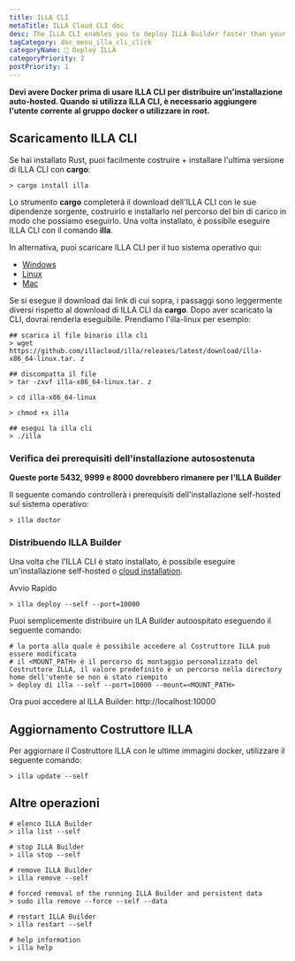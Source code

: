 ```yaml
---
title: ILLA CLI
metaTitle: ILLA Cloud CLI doc
desc: The ILLA CLI enables you to deploy ILLA Builder faster than your imagination.
tagCategory: doc_menu_illa_cli_click
categoryName: 👷 Deploy ILLA
categoryPriority: 2
postPriority: 1
---
```


**Devi avere Docker prima di usare ILLA CLI per distribuire un'installazione auto-hosted. Quando si utilizza ILLA CLI, è necessario aggiungere l'utente corrente al gruppo docker o utilizzare in root.**

## Scaricamento ILLA CLI

Se hai installato Rust, puoi facilmente costruire + installare l'ultima versione di ILLA CLI con **cargo**:

```
> cargo install illa
```

Lo strumento **cargo** completerà il download dell'ILLA CLI con le sue dipendenze sorgente, costruirlo e installarlo nel percorso del bin di carico in modo che possiamo eseguirlo.
Una volta installato, è possibile eseguire ILLA CLI con il comando **illa**.

In alternativa, puoi scaricare ILLA CLI per il tuo sistema operativo qui:

-   [Windows](https://github.com/illacloud/illa/releases/latest/download/illa-x86_64-win.zip)
-   [Linux](https://github.com/illacloud/illa/releases/latest/download/illa-x86_64-linux.tar.gz)
-   [Mac](https://github.com/illacloud/illa/releases/latest/download/illa-x86_64-macos.tar.gz)

Se si esegue il download dai link di cui sopra, i passaggi sono leggermente diversi rispetto al download di ILLA CLI da **cargo**. Dopo aver scaricato la CLI, dovrai renderla eseguibile. Prendiamo l'illa-linux per esempio:

```
## scarica il file binario illa cli
> wget https://github.com/illacloud/illa/releases/latest/download/illa-x86_64-linux.tar. z

## discompatta il file
> tar -zxvf illa-x86_64-linux.tar. z

> cd illa-x86_64-linux

> chmod +x illa

## esegui la illa cli
> ./illa

```

### Verifica dei prerequisiti dell'installazione autosostenuta

**Queste porte 5432, 9999 e 8000 dovrebbero rimanere per l'ILLA Builder**

Il seguente comando controllerà i prerequisiti dell'installazione self-hosted sul sistema operativo:

```
> illa doctor
```

### Distribuendo ILLA Builder

Una volta che l'ILLA CLI è stato installato, è possibile eseguire un'installazione self-hosted o [cloud installation](https://cloud.illacloud.com/).

Avvio Rapido

```
> illa deploy --self --port=10000
```

Puoi semplicemente distribuire un ILA Builder autoospitato eseguendo il seguente comando:

```
# la porta alla quale è possibile accedere al Costruttore ILLA può essere modificata
# il <MOUNT_PATH> è il percorso di montaggio personalizzato del Costruttore ILLA, il valore predefinito è un percorso nella directory home dell'utente se non è stato riempito
> deploy di illa --self --port=10000 --mount=<MOUNT_PATH>
```

Ora puoi accedere al ILLA Builder: http://localhost:10000

## Aggiornamento Costruttore ILLA

Per aggiornare il Costruttore ILLA con le ultime immagini docker, utilizzare il seguente comando:

```
> illa update --self
```

## Altre operazioni

```
# elenco ILLA Builder
> illa list --self

# stop ILLA Builder
> illa stop --self

# remove ILLA Builder
> illa remove --self

# forced removal of the running ILLA Builder and persistent data
> sudo illa remove --force --self --data

# restart ILLA Builder
> illa restart --self

# help information
> illa help
```
